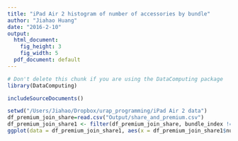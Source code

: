 ```yaml
---
title: "iPad Air 2 histogram of number of accessories by bundle"
author: "Jiahao Huang"
date: "2016-2-10"
output:
  html_document:
    fig_height: 3
    fig_width: 5
  pdf_document: default
---
```

<!-- Don't edit in between this line and the one below -->
```r
# Don't delete this chunk if you are using the DataComputing package
library(DataComputing)
```
```r
includeSourceDocuments()
```
<!-- Don't edit the material above this line -->


```r
setwd("/Users/Jiahao/Dropbox/urap_programming/iPad Air 2 data")
df_premium_join_share=read.csv("Output/share_and_premium.csv")
df_premium_join_share1 <- filter(df_premium_join_share, bundle_index != 0)
ggplot(data = df_premium_join_share1, aes(x = df_premium_join_share1$num_of_access)) + geom_histogram(binwidth = 1) + ggtitle("Histogram of number of accessories by bundle") +facet_wrap(~bundle_index, nrow = 2, labeller = "label_value") + ylab("Frequency") + xlab("Number of access")
```